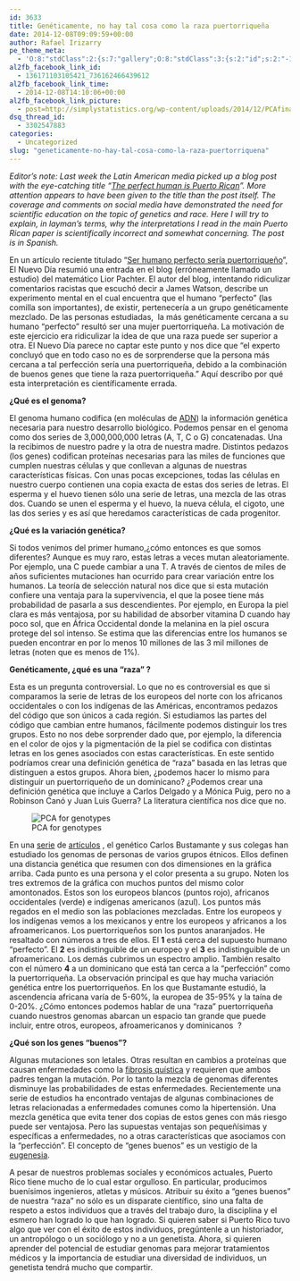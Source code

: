 ```yaml
---
id: 3633
title: Genéticamente, no hay tal cosa como la raza puertorriqueña
date: 2014-12-08T09:09:59+00:00
author: Rafael Irizarry
pe_theme_meta:
  - 'O:8:"stdClass":2:{s:7:"gallery";O:8:"stdClass":3:{s:2:"id";s:2:"-1";s:5:"width";s:0:"";s:6:"height";s:0:"";}s:5:"video";O:8:"stdClass":1:{s:2:"id";s:2:"-1";}}'
al2fb_facebook_link_id:
  - 136171103105421_736162466439612
al2fb_facebook_link_time:
  - 2014-12-08T14:10:06+00:00
al2fb_facebook_link_picture:
  - post=http://simplystatistics.org/wp-content/uploads/2014/12/PCAfinal-914x1024.png
dsq_thread_id:
  - 3302547883
categories:
  - Uncategorized
slug: "geneticamente-no-hay-tal-cosa-como-la-raza-puertorriquena"
---
```

_Editor's note: Last week the Latin American media picked up a blog post with the eye-catching title "[The perfect human is Puerto Rican](http://liorpachter.wordpress.com/2014/12/02/the-perfect-human-is-puerto-rican/)". More attention appears to have been given to the title than the post itself. The coverage and comments on social media have demonstrated the need for scientific education on the topic of genetics and race. Here I will try to explain, in layman's terms, why the interpretations I read in the main Puerto Rican paper is scientifically incorrect and somewhat concerning. The post is in Spanish._

En un artículo reciente titulado “[Ser humano perfecto sería puertorriqueño]([http://www.elnuevodia.com/serhumanoperfectoseriapuertorriqueno-1903858.html)", El Nuevo Día resumió una entrada en el blog (erróneamente llamado un estudio) del matemático Lior Pachter. El autor del blog, intentando ridiculizar comentarios racistas que escuchó decir a James Watson, describe un experimento mental en el cual encuentra que el humano “perfecto” (las comilla son importantes), de existir, pertenecería a un grupo genéticamente mezclado. De las personas estudiadas,  la más genéticamente cercana a su humano “perfecto” resultó ser una mujer puertorriqueña. La motivación de este ejercicio era ridiculizar la idea de que una raza puede ser superior a otra. El Nuevo Día parece no captar este punto y nos dice que “el experto concluyó que en todo caso no es de sorprenderse que la persona más cercana a tal perfección sería una puertorriqueña, debido a la combinación de buenos genes que tiene la raza puertorriqueña.” Aquí describo por qué esta interpretación es científicamente errada.

**¿Qué es el genoma?**
  
El genoma humano codifica (en moléculas de [ADN](http://es.wikipedia.org/wiki/%C3%81cido_desoxirribonucleico)) la información genética necesaria para nuestro desarrollo biológico. Podemos pensar en el genoma como dos series de 3,000,000,000 letras (A, T, C o G) concatenadas. Una la recibimos de nuestro padre y la otra de nuestra madre. Distintos pedazos (los genes) codifican proteínas necesarias para las miles de funciones que cumplen nuestras células y que conllevan a algunas de nuestras características físicas. Con unas pocas excepciones, todas las células en nuestro cuerpo contienen una copia exacta de estas dos series de letras. El esperma y el huevo tienen sólo una serie de letras, una mezcla de las otras dos. Cuando se unen el esperma y el huevo, la nueva célula, el cigoto, une las dos series y es así que heredamos características de cada progenitor.

**¿Qué es la variación genética?**
  
Si todos venimos del primer humano,¿cómo entonces es que somos diferentes? Aunque es muy raro, estas letras a veces mutan aleatoriamente. Por ejemplo, una C puede cambiar a una T. A través de cientos de miles de años suficientes mutaciones han ocurrido para crear variación entre los humanos. La teoría de selección natural nos dice que si esta mutación confiere una ventaja para la supervivencia, el que la posee tiene más probabilidad de pasarla a sus descendientes. Por ejemplo, en Europa la piel clara es más ventajosa, por su habilidad de absorber vitamina D cuando hay poco sol, que en África Occidental donde la melanina en la piel oscura protege del sol intenso. Se estima que las diferencias entre los humanos se pueden encontrar en por lo menos 10 millones de las 3 mil millones de letras (noten que es menos de 1%).

**Genéticamente, ¿qué es una “raza” ?**
  
Esta es un pregunta controversial. Lo que no es controversial es que si comparamos la serie de letras de los europeos del norte con los africanos occidentales o con los indígenas de las Américas, encontramos pedazos del código que son únicos a cada región. Si estudiamos las partes del código que cambian entre humanos, fácilmente podemos distinguir los tres grupos. Esto no nos debe sorprender dado que, por ejemplo, la diferencia en el color de ojos y la pigmentación de la piel se codifica con distintas letras en los genes asociados con estas características. En este sentido podríamos crear una definición genética de “raza” basada en las letras que distinguen a estos grupos. Ahora bien, ¿podemos hacer lo mismo para distinguir un puertorriqueño de un dominicano? ¿Podemos crear una definición genética que incluye a Carlos Delgado y a Mónica Puig, pero no a Robinson Canó y Juan Luis Guerra? La literatura científica nos dice que no.

![PCA for genotypes](https://raw.githubusercontent.com/simplystats/simplystats.github.io/master/wp-content/uploads/2014/12/PCAfinal.png)

En una [serie](http://www.plosgenetics.org/article/info%3Adoi%2F10.1371%2Fjournal.pgen.1003925) de [artículos](http://www.pnas.org/content/107/Supplement_2/8954) , el genético Carlos Bustamante y sus colegas han estudiado los genomas de personas de varios grupos étnicos. Ellos definen una distancia genética que resumen con dos dimensiones en la gráfica arriba. Cada punto es una persona y el color presenta a su grupo. Noten los tres extremos de la gráfica con muchos puntos del mismo color amontonados. Estos son los europeos blancos (puntos rojo), africanos occidentales (verde) e indígenas americanos (azul). Los puntos más regados en el medio son las poblaciones mezcladas. Entre los europeos y los indígenas vemos a los mexicanos y entre los europeos y africanos a los afroamericanos. Los puertorriqueños son los puntos anaranjados. He resaltado con números a tres de ellos. El **1** está cerca del supuesto humano “perfecto”. El **2** es indistinguible de un europeo y el **3** es indistinguible de un afroamericano. Los demás cubrimos un espectro amplio. También resalto con el número **4** a un dominicano que está tan cerca a la “perfección” como la puertorriqueña. La observación principal es que hay mucha variación genética entre los puertorriqueños. En los que Bustamante estudió, la ascendencia africana varía de 5-60%, la europea de 35-95% y la taína de 0-20%. ¿Cómo entonces podemos hablar de una "raza" puertorriqueña cuando nuestros genomas abarcan un espacio tan grande que puede incluir, entre otros, europeos, afroamericanos y dominicanos  ?

**¿Qué son los genes “buenos”?**
  
Algunas mutaciones son letales. Otras resultan en cambios a proteínas que causan enfermedades como la [fibrosis quística](http://es.wikipedia.org/wiki/Fibrosis_qu%C3%ADstica) y requieren que ambos padres tengan la mutación. Por lo tanto la mezcla de genomas diferentes disminuye las probabilidades de estas enfermedades. Recientemente una serie de estudios ha encontrado ventajas de algunas combinaciones de letras relacionadas a enfermedades comunes como la hipertensión. Una mezcla genética que evita tener dos copias de estos genes con más riesgo puede ser ventajosa. Pero las supuestas ventajas son pequeñísimas y específicas a enfermedades, no a otras características que asociamos con la “perfección”. El concepto de “genes buenos” es un vestigio de la [eugenesia](http://en.wikipedia.org/wiki/Eugenics).

A pesar de nuestros problemas sociales y económicos actuales, Puerto Rico tiene mucho de lo cual estar orgulloso. En particular, producimos buenísimos ingenieros, atletas y músicos. Atribuir su éxito a “genes buenos” de nuestra “raza” no sólo es un disparate científico, sino una falta de respeto a estos individuos que a través del trabajo duro, la disciplina y el esmero han logrado lo que han logrado. Si quieren saber si Puerto Rico tuvo algo que ver con el éxito de estos individuos, pregúntenle a un historiador, un antropólogo o un sociólogo y no a un genetista. Ahora, si quieren aprender del potencial de estudiar genomas para mejorar tratamientos médicos y la importancia de estudiar una diversidad de individuos, un genetista tendrá mucho que compartir.
